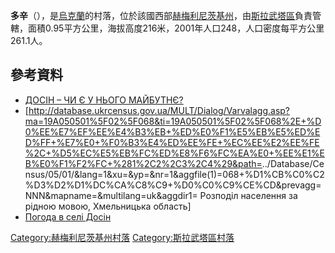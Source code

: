 {{coord|50|25|22|N|26|55|27|E|scale:100000|display=title}}

'''多辛'''（{{lang-uk|Досін}}），是[[烏克蘭|烏克蘭]]的村落，位於該國西部[[赫梅利尼茨基州|赫梅利尼茨基州]]，由[[斯拉武塔區|斯拉武塔區]]負責管轄，面積0.95平方公里，海拔高度216米，2001年人口248，人口密度每平方公里261.1人。

==參考資料==
* [https://web.archive.org/web/20160305053330/http://slavuta.info/index.php?page_add=page_stattya&year=2011&month=01&key=1294933784&nameph1=1.jpg&nameph2=2.jpg&nameph3=3.jpg ДОСІН – ЧИ Є У НЬОГО МАЙБУТНЄ?]
*[http://database.ukrcensus.gov.ua/MULT/Dialog/Varvalagg.asp?ma=19A050501%5F02%5F068&ti=19A050501%5F02%5F068%2E+%D0%EE%E7%EF%EE%E4%B3%EB+%ED%E0%F1%E5%EB%E5%ED%ED%FF+%E7%E0+%F0%B3%E4%ED%EE%FE+%EC%EE%E2%EE%FE%2C+%D5%EC%E5%EB%FC%ED%E8%F6%FC%EA%E0+%EE%E1%EB%E0%F1%F2%FC+%281%2C2%2C3%2C4%29&path=../Database/Census/05/01/&lang=1&xu=&yp=&nr=1&aggfile(1)=068+%D1%CB%C0%C2%D3%D2%D1%DC%CA%C8%C9+%D0%C0%C9%CE%CD&prevagg=NNN&mapname=&multilang=uk&aggdir1= Розподіл населення за рідною мовою, Хмельницька область]
* [http://weather.in.ua/ua/hmel'nickaja/7229 Погода в селі Досін] {{Wayback|url=http://weather.in.ua/ua/hmel'nickaja/7229 |date=20160305101950 }}

{{DEFAULTSORT:Досін}}
[[Category:赫梅利尼茨基州村落|Category:赫梅利尼茨基州村落]]
[[Category:斯拉武塔區村落|Category:斯拉武塔區村落]]


{{Khmelnytskyi-geo-stub}}